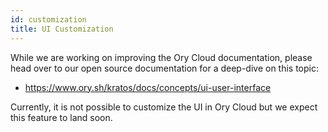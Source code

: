 ```yaml
---
id: customization
title: UI Customization
---
```


While we are working on improving the Ory Cloud documentation, please head over
to our open source documentation for a deep-dive on this topic:

- https://www.ory.sh/kratos/docs/concepts/ui-user-interface

Currently, it is not possible to customize the UI in Ory Cloud but we expect
this feature to land soon.
